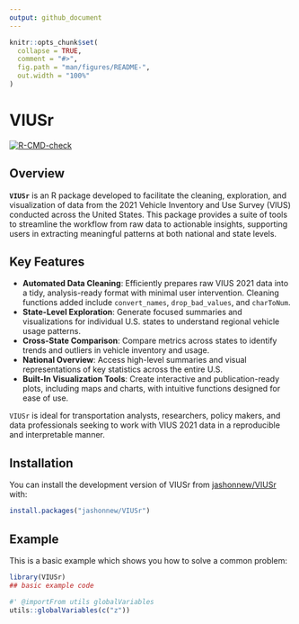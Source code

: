 ```yaml
---
output: github_document
---
```


<!-- README.md is generated from README.Rmd. Please edit that file -->

```r
knitr::opts_chunk$set(
  collapse = TRUE,
  comment = "#>",
  fig.path = "man/figures/README-",
  out.width = "100%"
)
```


# VIUSr

<!-- badges: start -->
[![R-CMD-check](https://github.com/jashonnew/VIUSr/actions/workflows/R-CMD-check.yaml/badge.svg)](https://github.com/jashonnew/VIUSr/actions/workflows/R-CMD-check.yaml)
<!-- badges: end -->

## Overview

**`VIUSr`** is an R package developed to facilitate the cleaning, exploration, and visualization of data from the 2021 Vehicle Inventory and Use Survey (VIUS) conducted across the United States. This package provides a suite of tools to streamline the workflow from raw data to actionable insights, supporting users in extracting meaningful patterns at both national and state levels.

## Key Features

- **Automated Data Cleaning**: Efficiently prepares raw VIUS 2021 data into a tidy, analysis-ready format with minimal user intervention. Cleaning functions added include `convert_names`, `drop_bad_values`, and `charToNum`.
- **State-Level Exploration**: Generate focused summaries and visualizations for individual U.S. states to understand regional vehicle usage patterns.
- **Cross-State Comparison**: Compare metrics across states to identify trends and outliers in vehicle inventory and usage.
- **National Overview**: Access high-level summaries and visual representations of key statistics across the entire U.S.
- **Built-In Visualization Tools**: Create interactive and publication-ready plots, including maps and charts, with intuitive functions designed for ease of use.

`VIUSr` is ideal for transportation analysts, researchers, policy makers, and data professionals seeking to work with VIUS 2021 data in a reproducible and interpretable manner.


## Installation

You can install the development version of VIUSr from [jashonnew/VIUSr](https://github.com/jashonnew/VIUSr) with:

``` r
install.packages("jashonnew/VIUSr")
```

## Example

This is a basic example which shows you how to solve a common problem:

```r
library(VIUSr)
## basic example code
```


```r
#' @importFrom utils globalVariables
utils::globalVariables(c("z"))
```
